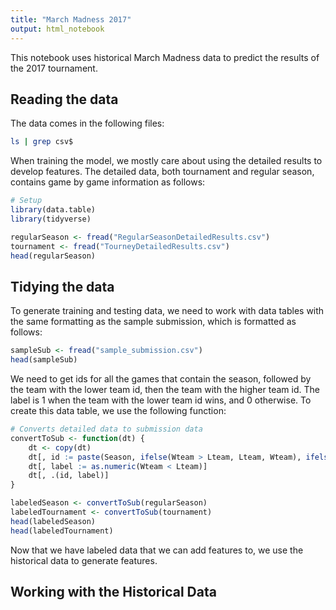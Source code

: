 ```yaml
---
title: "March Madness 2017"
output: html_notebook
---
```


This notebook uses historical March Madness data to predict the results of the 2017 tournament.

## Reading the data
The data comes in the following files:
```bash
ls | grep csv$
```
When training the model, we mostly care about using the detailed results to develop features. The detailed data, both tournament and regular season, contains game by game information as follows:
```r
# Setup
library(data.table)
library(tidyverse)
```

```r
regularSeason <- fread("RegularSeasonDetailedResults.csv")
tournament <- fread("TourneyDetailedResults.csv")
head(regularSeason)
```
## Tidying the data
To generate training and testing data, we need to work with data tables with the same formatting as the sample submission, which is formatted as follows:
```r
sampleSub <- fread("sample_submission.csv")
head(sampleSub)
```
We need to get ids for all the games that contain the season, followed by the team with the lower team id, then the team with the higher team id. 
The label is 1 when the team with the lower team id wins, and 0 otherwise. To create this data table, we use the following function:
```r
# Converts detailed data to submission data
convertToSub <- function(dt) {
    dt <- copy(dt)
    dt[, id := paste(Season, ifelse(Wteam > Lteam, Lteam, Wteam), ifelse(Wteam < Lteam, Lteam, Wteam), sep = "_")]
    dt[, label := as.numeric(Wteam < Lteam)]
    dt[, .(id, label)]
}

labeledSeason <- convertToSub(regularSeason)
labeledTournament <- convertToSub(tournament)
head(labeledSeason)
head(labeledTournament)
```
Now that we have labeled data that we can add features to, we use the historical data to generate features.

## Working with the Historical Data















